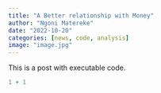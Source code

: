 ```yaml
---
title: "A Better relationship with Money"
author: "Ngoni Matereke"
date: "2022-10-20"
categories: [news, code, analysis]
image: "image.jpg"
---
```


This is a post with executable code.

```r
1 + 1
```
